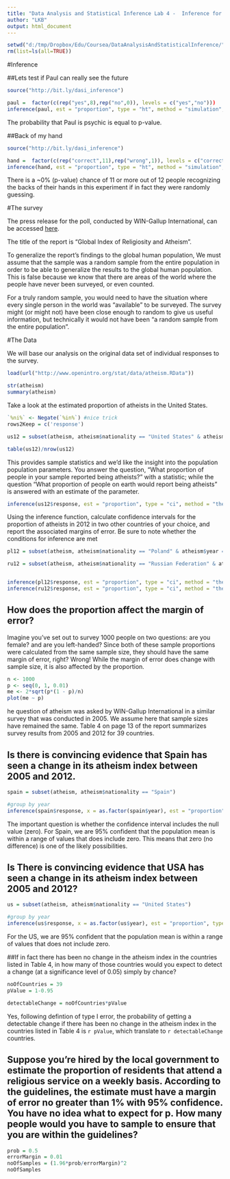 ```yaml
---
title: "Data Analysis and Statistical Inference Lab 4 -  Inference for numerical data"
author: "LKB"
output: html_document
---
```


```r
setwd("d:/tmp/Dropbox/Edu/Coursea/DataAnalysisAndStatisticalInference/")
rm(list=ls(all=TRUE))
```


#Inference

##Lets test if Paul can really see the future

```r
source("http://bit.ly/dasi_inference")

paul =  factor(c(rep("yes",8),rep("no",0)), levels = c("yes","no")))
inference(paul, est = "proportion", type = "ht", method = "simulation",          success = "yes", null = 0.5, alternative ="greater")
```

The probability that Paul is psychic is equal to p-value.

##Back of my hand

```r
source("http://bit.ly/dasi_inference")

hand =  factor(c(rep("correct",11),rep("wrong",1)), levels = c("correct","wrong"))
inference(hand, est = "proportion", type = "ht", method = "simulation",          success = "correct", null = 0.5, alternative ="greater")
```

There is a ~0% (p-value) chance of 11 or more out of 12 people recognizing the backs of their hands in this experiment if in fact they were randomly guessing.


#The survey

The press release for the poll, conducted by WIN-Gallup International, can be accessed [here](http://www.wingia.com/web/files/richeditor/filemanager/Global_INDEX_of_Religiosity_and_Atheism_PR__6.pdf).

The title of the report is "Global Index of Religiosity and Atheism".

To generalize the report's findings to the global human population, We must assume that the sample was a random sample from the entire population in order to be able to generalize the results to the global human population. This is false because we know that there are areas of the world where the people have never been surveyed, or even counted.

For a truly random sample, you would need to have the situation where every single person in the world was "available" to be surveyed. The survey might (or might not) have been close enough to random to give us useful information, but technically it would not have been "a random sample from the entire population".


#The Data

We will base our analysis on the original data set of individual responses to the survey.

```r
load(url("http://www.openintro.org/stat/data/atheism.RData"))

str(atheism)
summary(atheism)


```

Take a look at the estimated proportion of atheists in the United States. 

```r
`%ni%` <- Negate(`%in%`) #nice trick
rows2Keep = c('response')

us12 = subset(atheism, atheism$nationality == "United States" & atheism$year == "2012", select = names(atheism) %in% rows2Keep)

table(us12)/nrow(us12)

```

This provides sample statistics and we'd like the insight into the population population parameters. You answer the question, "What proportion of people in your sample reported being atheists?" with a statistic; while the question "What proportion of people on earth would report being atheists" is answered with an estimate of the parameter.


```r
inference(us12$response, est = "proportion", type = "ci", method = "theoretical", success = "atheist")
```


Using the inference function, calculate confidence intervals for the proportion of atheists in 2012 in two other countries of your choice, and report the associated margins of error. Be sure to note whether the conditions for inference are met

```r

pl12 = subset(atheism, atheism$nationality == "Poland" & atheism$year == "2012", select = names(atheism) %in% rows2Keep)

ru12 = subset(atheism, atheism$nationality == "Russian Federation" & atheism$year == "2012", select = names(atheism) %in% rows2Keep)


inference(pl12$response, est = "proportion", type = "ci", method = "theoretical", success = "atheist")
inference(ru12$response, est = "proportion", type = "ci", method = "theoretical", success = "atheist")


```


## How does the proportion affect the margin of error?

Imagine you've set out to survey 1000 people on two questions: are you female? and are you left-handed? Since both of these sample proportions were calculated from the same sample size, they should have the same margin of error, right? Wrong! While the margin of error does change with sample size, it is also affected by the proportion.


```r
n <- 1000
p <- seq(0, 1, 0.01)
me <- 2*sqrt(p*(1 - p)/n)
plot(me ~ p)
```


he question of atheism was asked by WIN-Gallup International in a similar survey that was conducted in 2005. We assume here that sample sizes have remained the same. Table 4 on page 13 of the report summarizes survey results from 2005 and 2012 for 39 countries.


## Is there is convincing evidence that Spain has seen a change in its atheism index between 2005 and 2012. 

```r
spain = subset(atheism, atheism$nationality == "Spain")

#group by year
inference(spain$response, x = as.factor(spain$year), est = "proportion", type = "ht", method = "theoretical", success = "atheist",conflevel = 0.95, alternative= "twosided")

```

The important question is whether the confidence interval includes the null value (zero). For Spain, we are 95% confident that the population mean is within a range of values that does include zero.  This means that zero (no difference) is one of the likely possibilities.




## Is There is convincing evidence that USA has seen a change in its atheism index between 2005 and 2012?
```r
us = subset(atheism, atheism$nationality == "United States")

#group by year
inference(us$response, x = as.factor(us$year), est = "proportion", type = "ht", method = "theoretical", success = "atheist",conflevel = 0.95, alternative= "twosided")

```
For the US, we are 95% confident that the population mean is within a range of values that does not include zero.

##If in fact there has been no change in the atheism index in the countries listed in Table 4, in how many of those countries would you expect to detect a change (at a significance level of 0.05) simply by chance?

```r
noOfCountries = 39
pValue = 1-0.95

detectableChange = noOfCountries*pValue
```

Yes, following defintion of type I error, the probability of getting a detectable change if there has been no change in the atheism index in the countries listed in Table 4 is `r pValue`, which translate to `r detectableChange` countries.

## Suppose you're hired by the local government to estimate the proportion of residents that attend a religious service on a weekly basis. According to the guidelines, the estimate must have a margin of error no greater than 1% with 95% confidence. You have no idea what to expect for p. How many people would you have to sample to ensure that you are within the guidelines? 


```r
prob = 0.5
errorMargin = 0.01
noOfSamples = (1.96*prob/errorMargin)^2
noOfSamples
```

